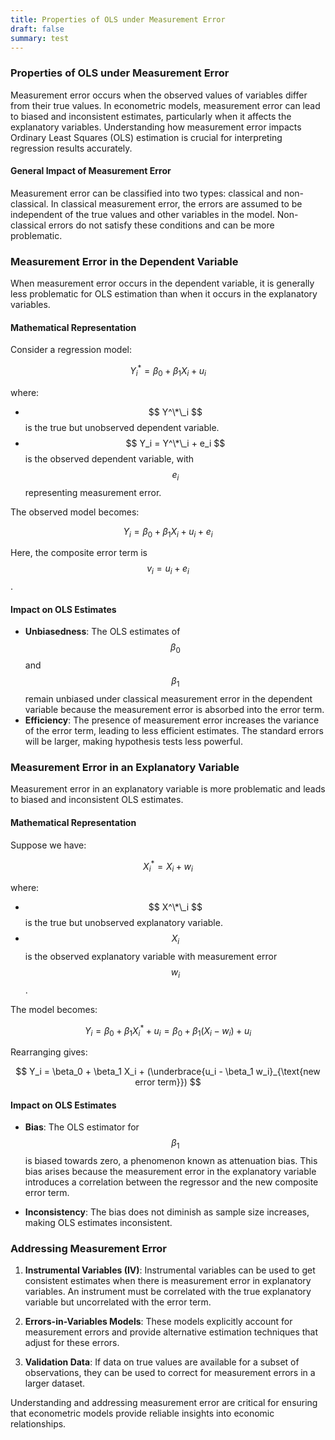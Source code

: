 ```yaml
---
title: Properties of OLS under Measurement Error
draft: false
summary: test
---
```



<TOCInline toc={props.toc} asDisclosure />

### **Properties of OLS under Measurement Error**

Measurement error occurs when the observed values of variables differ from their true values. In econometric models, measurement error can lead to biased and inconsistent estimates, particularly when it affects the explanatory variables. Understanding how measurement error impacts Ordinary Least Squares (OLS) estimation is crucial for interpreting regression results accurately.

#### **General Impact of Measurement Error**

Measurement error can be classified into two types: classical and non-classical. In classical measurement error, the errors are assumed to be independent of the true values and other variables in the model. Non-classical errors do not satisfy these conditions and can be more problematic.

### **Measurement Error in the Dependent Variable**

When measurement error occurs in the dependent variable, it is generally less problematic for OLS estimation than when it occurs in the explanatory variables.

#### **Mathematical Representation**

Consider a regression model:

$$
Y^*_i = \beta_0 + \beta_1 X_i + u_i
$$

where:

- $$ Y^\*\_i $$ is the true but unobserved dependent variable.
- $$ Y_i = Y^\*\_i + e_i $$ is the observed dependent variable, with $$ e_i $$ representing measurement error.

The observed model becomes:

$$
Y_i = \beta_0 + \beta_1 X_i + u_i + e_i
$$

Here, the composite error term is $$ v_i = u_i + e_i $$.

#### **Impact on OLS Estimates**

- **Unbiasedness**: The OLS estimates of $$ \beta_0 $$ and $$ \beta_1 $$ remain unbiased under classical measurement error in the dependent variable because the measurement error is absorbed into the error term.
- **Efficiency**: The presence of measurement error increases the variance of the error term, leading to less efficient estimates. The standard errors will be larger, making hypothesis tests less powerful.

### **Measurement Error in an Explanatory Variable**

Measurement error in an explanatory variable is more problematic and leads to biased and inconsistent OLS estimates.

#### **Mathematical Representation**

Suppose we have:

$$
X^*_i = X_i + w_i
$$

where:

- $$ X^\*\_i $$ is the true but unobserved explanatory variable.
- $$ X_i $$ is the observed explanatory variable with measurement error $$ w_i $$.

The model becomes:

$$
Y_i = \beta_0 + \beta_1 X^*_i + u_i = \beta_0 + \beta_1 (X_i - w_i) + u_i
$$

Rearranging gives:

$$
Y_i = \beta_0 + \beta_1 X_i + (\underbrace{u_i - \beta_1 w_i}_{\text{new error term}})
$$

#### **Impact on OLS Estimates**

- **Bias**: The OLS estimator for $$ \beta_1 $$ is biased towards zero, a phenomenon known as attenuation bias. This bias arises because the measurement error in the explanatory variable introduces a correlation between the regressor and the new composite error term.

- **Inconsistency**: The bias does not diminish as sample size increases, making OLS estimates inconsistent.

### **Addressing Measurement Error**

1. **Instrumental Variables (IV)**: Instrumental variables can be used to get consistent estimates when there is measurement error in explanatory variables. An instrument must be correlated with the true explanatory variable but uncorrelated with the error term.

2. **Errors-in-Variables Models**: These models explicitly account for measurement errors and provide alternative estimation techniques that adjust for these errors.

3. **Validation Data**: If data on true values are available for a subset of observations, they can be used to correct for measurement errors in a larger dataset.

Understanding and addressing measurement error are critical
for ensuring that econometric models provide reliable insights into economic relationships.
